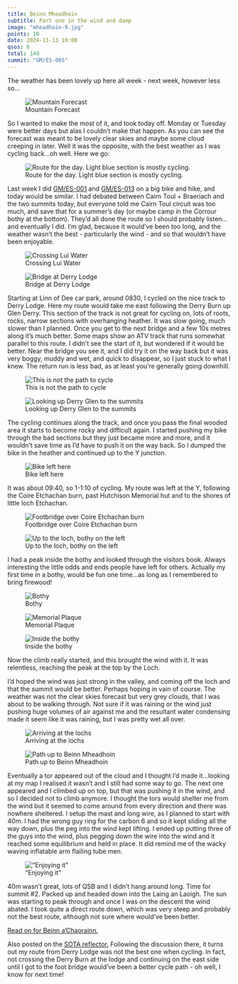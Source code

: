 ```yaml
---
title: Beinn Mheadhoin
subtitle: Part one in the wind and damp
image: "mheadhoin-9.jpg"
points: 10
date: 2024-11-13 10:00
qsos: 6
total: 149
summit: "GM/ES-005"
---
```


The weather has been lovely up here all week - next week, however less so…

![Mountain Forecast](weather.jpg)

So I wanted to make the most of it, and took today off. Monday or Tuesday were better days but alas I couldn’t make that happen. As you can see the forecast was meant to be lovely clear skies and maybe some cloud creeping in later. Well it was the opposite, with the best weather as I was cycling back…oh well. Here we go:

![Route for the day. Light blue section is mostly cycling.](route.jpg)

Last week I did [GM/ES-001](https://gm5alx.uk/sota/2024/gm-es-001/) and [GM/ES-013](https://gm5alx.uk/sota/2024/gm-es-013/) on a big bike and hike, and today would be similar. I had debated between Cairn Toul + Braeriach and the two summits today, but everyone told me Cairn Toul circuit was too much, and save that for a summer’s day (or maybe camp in the Corrour bothy at the bottom). They’d all done the route so I should probably listen…and eventually I did. I’m glad, because it would’ve been too long, and the weather wasn’t the best - particularly the wind - and so that wouldn’t have been enjoyable.

![Crossing Lui Water](mheadhoin-1.jpg)

![Bridge at Derry Lodge](mheadhoin-2.jpg)

Starting at Linn of Dee car park, around 0830, I cycled on the nice track to Derry Lodge. Here my route would take me east following the Derry Burn up Glen Derry. This section of the track is not great for cycling on, lots of roots, rocks, narrow sections with overhanging heather. It was slow going, much slower than I planned. Once you get to the next bridge and a few 10s metres along it’s much better. Some maps show an ATV track that runs somewhat parallel to this route. I didn’t see the start of it, but wondered if it would be better. Near the bridge you see it, and I did try it on the way back but it was very boggy, muddy and wet, and quick to disappear, so I just stuck to what I knew. The return run is less bad, as at least you’re generally going downhill.

![This is not the path to cycle](hardcycle.jpg)

![Looking up Derry Glen to the summits](mheadhoin-4.jpg)

The cycling continues along the track, and once you pass the final wooded area it starts to become rocky and difficult again. I started pushing my bike through the bad sections but they just became more and more, and it wouldn’t save time as I’d have to push it on the way back. So I dumped the bike in the heather and continued up to the Y junction.

![Bike left here](bikedrop.jpg)

It was about 09:40, so 1-1:10 of cycling. My route was left at the Y, following the Coire Etchachan burn, past Hutchison Memorial hut and to the shores of little loch Etchachan.

![Footbridge over Coire Etchachan burn](mheadhoin-5.jpg)

![Up to the loch, bothy on the left](mheadhoin-6.jpg)

I had a peak inside the bothy and looked through the visitors book. Always interesting the little odds and ends people have left for others. Actually my first time in a bothy, would be fun one time…as long as I remembered to bring firewood!

![Bothy](mheadhoin-7.jpg)

![Memorial Plaque](mheadhoin-8.jpg)

![Inside the bothy](mheadhoin-9.jpg)

Now the climb really started, and this brought the wind with it. It was relentless, reaching the peak at the top by the Loch.

I’d hoped the wind was just strong in the valley, and coming off the loch and that the summit would be better. Perhaps hoping in vain of course. The weather was not the clear skies forecast but very grey clouds, that I was about to be walking through. Not sure if it was raining or the wind just pushing huge volumes of air against me and the resultant water condensing made it seem like it was raining, but I was pretty wet all over.

![Arriving at the lochs](mheadhoin-10.jpg)

![Path up to Beinn Mheadhoin](mheadhoin-11.jpg)

Eventually a tor appeared out of the cloud and I thought I’d made it…looking at my map I realised it wasn’t and I still had some way to go. The next one appeared and I climbed up on top, but that was pushing it in the wind, and so I decided not to climb anymore. I thought the tors would shelter me from the wind but it seemed to come around from every direction and there was nowhere sheltered. I setup the mast and long wire, as I planned to start with 40m. I had the wrong guy ring for the carbon 6 and so it kept sliding all the way down, plus the peg into the wind kept lifting. I ended up putting three of the guys into the wind, plus pegging down the wire into the wind and it reached some equilibrium and held in place. It did remind me of the wacky waving inflatable arm flailing tube men.

!["Enjoying it"](mheadhoin-12.jpg)

40m wasn’t great, lots of QSB and I didn’t hang around long. Time for summit #2. Packed up and headed down into the Lairig an Laoigh. The sun was starting to peak through and once I was on the descent the wind abated. I took quite a direct route down, which was very steep and probably not the best route, although not sure where would’ve been better.

[Read on for Beinn a'Chaorainn.](https://gm5alx.uk/sota/2024/gm-es-011/)

Also posted on the [SOTA reflector.](https://reflector.sota.org.uk/t/beinn-mheadhoin-gm-es-005-and-beinn-achaorainn-gm-es-011/36785) Following the discussion there, it turns out my route from Derry Lodge was not the best one when cycling. In fact, not crossing the Derry Burn at the lodge and continuing on the east side until I got to the foot bridge would've been a better cycle path - oh well, I know for next time!
